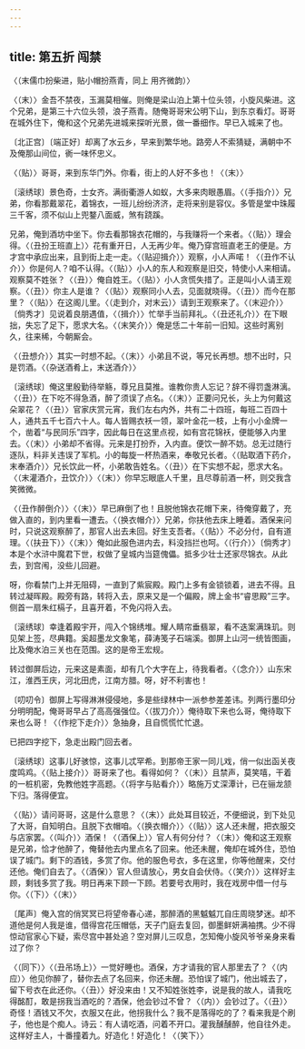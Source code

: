 ```yaml
---
---
---
```

title: 第五折 闯禁
---



〈（末儒巾扮柴进，贴小帽扮燕青，同上 用齐微韵）〉

〈（末）〉金吾不禁夜，玉漏莫相催。则俺是梁山泊上第十位头领，小旋风柴进。这个兄弟，是第三十六位头领，浪子燕青。随俺哥哥宋公明下山，到东京看灯。哥哥在城外住下，俺和这个兄弟先进城来探听光景，做一番细作。早已入城来了也。

〔北正宫〕〔端正好〕却离了水云乡，早来到繁华地。路旁人不索猜疑，满朝中不及俺那山间位，衠一味怀忠义。

〈（贴）〉哥哥，来到东华门外。你看，街上的人好不多也！〈（末）〉

〔滚绣球〕景色奇，士女齐。满街衢游人如蚁，大多来肉眼愚眉。〈（手指介）〉兄弟，你看那戴翠花，着锦衣，一班儿纷纷济济，走将来别是容仪。多管是堂中珠履三千客，须不似山上兜鍪八面威，煞有跷蹊。

兄弟，俺到酒坊中坐下。你去看那锦衣花帽的，与我赚将一个来者。〈（贴）〉理会得。〈（丑扮王班直上）〉花有重开日，人无再少年。俺乃穿宫班直老王的便是。方才宫中承应出来，且到街上走一走。〈（贴迎揖介）〉观察，小人声喏！〈（丑作不认介）〉你是何人？咱不认得。〈（贴）〉小人的东人和观察是旧交，特使小人来相请。观察莫不姓张？〈（丑）〉俺自姓王。〈（贴）〉小人贪慌失措了。正是叫小人请王观察。〈（丑）〉你主人是谁？〈（贴）〉观察同小人去，见面就晓得。〈（丑）〉而今在那里？〈（贴）〉在这阁儿里。〈（走到介，对末云）〉请到王观察来了。〈（末迎介）〉〔倘秀才〕见说着良朋遇值，〈（揖介）〉忙举手当前拜礼。〈（丑还礼介）〉在下眼拙，失忘了足下，愿求大名。〈（末笑介）〉俺是恁二十年前一旧知。这些时离别久，往来稀，今朝厮会。

〈（丑想介）〉其实一时想不起。〈（末）〉小弟且不说，等兄长再想。想不出时，只是罚酒。〈（杂送酒肴上，末送酒介）〉

〔滚绣球〕俺这里殷勤待举觞，尊兄且莫推。谁教你贵人忘记？辞不得罚盏淋漓。〈（丑）〉在下吃不得急酒，醉了须误了点名。〈（末）〉正要问兄长，头上为何戴这朵翠花？〈（丑）〉官家庆赏元宵，我们左右内外，共有二十四班，每班二百四十人，通共五千七百六十人。每人皆赐衣袄一领，翠叶金花一枝，上有小小金牌一个，凿着“与民同乐”四字，因此每日在这里点视，如有宫花锦袄，便能够入内里去。〈（末）〉小弟却不省得。元来是打扮乔，入内直。便饮一醉不妨。总无过随行逐队，料非关违误了军机。小的每旋一杯热酒来，奉敬兄长者。〈（贴取酒下药介，末奉酒介）〉兄长饮此一杯，小弟敢告姓名。〈（丑）〉在下实想不起，愿求大名。〈（末灌酒介，丑饮介）〉〈（末）〉你早忘眼底人千里，且尽尊前酒一杯，则交我含笑微微。

〈（丑作醉倒介）〉〈（末）〉早已麻倒了也！且脱他锦衣花帽下来，待俺穿戴了，充做入直的，到内里看一遭去。〈（换衣帽介）〉兄弟，你扶他去床上睡着。酒保来问时，只说这观察醉了，那官人出去未回。好生支吾者。〈（贴）〉不必分付，自有道理。〈（扶丑下）〉〈（末）〉俺如此服色进内去，料没挡拦也呵。〈（行介）〉〔倘秀才〕本是个水浒中魔君下世，权做了皇城内当筵傀儡。抵多少壮士还家尽锦衣。从此去，到宫闱，没些儿回避。

呀，你看禁门上并无阻碍，一直到了紫宸殿。殿门上多有金锁锁着，进去不得。且转过凝晖殿。殿旁有路，转将入去，原来又是一个偏殿，牌上金书“睿思殿”三字。侧首一扇朱红槅子，且喜开着，不免闪将入去。

〔滚绣球〕幸逢着殿宇开，闯入个锦绣堆。耀人睛帘垂翡翠，看不迭案满珠玑。则见架上签，尽典籍。奚超墨龙文象笔，薛涛笺子石端溪。御屏上山河一统皆图画，比及俺水泊三关也在范围。这的是帝王宏规。

转过御屏后边，元来这是素面，却有几个大字在上，待我看者。〈（念介）〉山东宋江，淮西王庆，河北田虎，江南方腊。呀，好不利害也！

〔叨叨令〕御屏上写得淋淋侵侵地，多是些绿林中一派参参差差讳。列两行墨印分分明明配，俺哥哥早占了高高强强位。〈（拔刀介）〉俺待取下来也么哥，俺待取下来也么哥！〈（作挖下走介）〉急抽身，且自慌慌忙忙退。

已把四字挖下，急走出殿门回去者。

〔滚绣球〕这事儿好骇惊，这事儿忒罕希。到那帝王家一同儿戏，俏一似出函关夜度鸣鸡。〈（贴上接介）〉哥哥来了也。看得如何？〈（末）〉且禁声，莫笑嘻，干着的一桩机密，免教他姓字高题。〈（将字与贴看介）〉略施万丈深潭计，已在骊龙颔下归。落得便宜。

〈（贴）〉请问哥哥，这是什么意思？〈（末）〉此处耳目较近，不便细说，到下处见了大哥，自知明白。且脱下衣帽咱。〈（换衣帽介）〉〈（贴）〉这人还未醒，把衣服交与店家罢。〈（叫介）〉酒保！〈（酒保上）〉官人有何分付？〈（末）〉俺和这王观察是兄弟，恰才他醉了，俺替他去内里点名了回来。他还未醒，俺却在城外住，恐怕误了城门。剩下的酒钱，多赏了你。他的服色号衣，多在这里，你等他醒来，交付还他。俺们自去了。〈（酒保）〉官人但请放心，男女自会伏侍。〈（笑介）〉这样好主顾，剩钱多赏了我。明日再来下顾一下顾。若要号衣用时，我在戏房中借一付与你。〈（下）〉〈（末）〉

〔尾声〕俺入宫的俏冥冥已将望帝春心递，那醉酒的黑魆魆兀自庄周晓梦迷。却不道他是何人我是谁，借得宫花压帽低，天子门庭去复回，御墨鲜妍满袖携。少不得惊动官家心下疑，索尽宫中甚处追？空对屏儿三叹息，怎知俺小旋风爷爷亲身来看过了你？

〈（同下）〉〈（丑吊场上）〉一觉好睡也。酒保，方才请我的官人那里去了？〈（内应）〉他见你醉了，替你去点了名回来，你还未醒。恐怕误了城门，他出城去了，留下号衣在此还你。〈（丑）〉好没来由！又不知姓张姓李，说是我的故人，请我吃得酩酊，敢是拐我当酒吃的？酒保，他会钞过不曾？〈（内）〉会钞过了。〈（丑）〉奇怪！酒钱又不欠，衣服又在此，他拐我什么？我不是落得吃的了？看来我是个刷子，他也是个痴人。诗云：有人请吃酒，问着不开口。灌我醺醺醉，他自往外走。这样好主人，十番撞着九。好造化！好造化！〈（笑下）〉